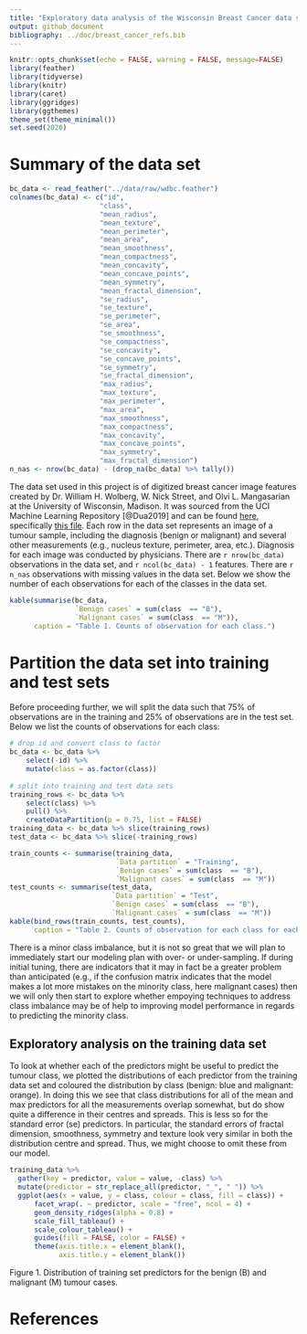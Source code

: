 ```yaml
---
title: "Exploratory data analysis of the Wisconsin Breast Cancer data set"
output: github_document
bibliography: ../doc/breast_cancer_refs.bib
---
```


```r
knitr::opts_chunk$set(echo = FALSE, warning = FALSE, message=FALSE)
library(feather)
library(tidyverse)
library(knitr)
library(caret)
library(ggridges)
library(ggthemes)
theme_set(theme_minimal())
set.seed(2020)
```

# Summary of the data set

```r
bc_data <- read_feather("../data/raw/wdbc.feather")
colnames(bc_data) <- c("id",
                      "class",
                      "mean_radius",
                      "mean_texture",
                      "mean_perimeter", 
                      "mean_area",
                      "mean_smoothness",
                      "mean_compactness",
                      "mean_concavity",
                      "mean_concave_points",
                      "mean_symmetry",
                      "mean_fractal_dimension",
                      "se_radius",
                      "se_texture",
                      "se_perimeter", 
                      "se_area",
                      "se_smoothness",
                      "se_compactness",
                      "se_concavity",
                      "se_concave_points",
                      "se_symmetry",
                      "se_fractal_dimension",
                      "max_radius",
                      "max_texture",
                      "max_perimeter", 
                      "max_area",
                      "max_smoothness",
                      "max_compactness",
                      "max_concavity",
                      "max_concave_points",
                      "max_symmetry",
                      "max_fractal_dimension")
n_nas <- nrow(bc_data) - (drop_na(bc_data) %>% tally())
```

The data set used in this project is of digitized breast cancer image features created by Dr. William H. Wolberg, W. Nick Street, and Olvi L. Mangasarian at the University of Wisconsin, Madison.  It was sourced from the UCI Machine Learning Repository [@Dua2019] and can be found [here](https://archive.ics.uci.edu/ml/datasets/Breast+Cancer+Wisconsin+(Diagnostic)), specifically [this file](http://mlr.cs.umass.edu/ml/machine-learning-databases/breast-cancer-wisconsin/wdbc.data). Each row in the data set represents an image of a tumour sample, including the diagnosis (benign or malignant) and several other measurements (e.g., nucleus texture, perimeter, area, etc.). Diagnosis for each image was conducted by physicians. There are `r nrow(bc_data)` observations in the data set, and `r ncol(bc_data) - 1` features. There are `r n_nas` observations with missing values in the data set. Below we show the number of each observations for each of the classes in the data set. 

```r
kable(summarise(bc_data,
                `Benign cases` = sum(class  == "B"),
                `Malignant cases` = sum(class  == "M")),
      caption = "Table 1. Counts of observation for each class.")
```


# Partition the data set into training and test sets

Before proceeding further, we will split the data such that 75% of observations are in the training and 25% of observations are in the test set. Below we list the counts of observations for each class:

```r
# drop id and convert class to factor
bc_data <- bc_data %>% 
    select(-id) %>% 
    mutate(class = as.factor(class))
  
# split into training and test data sets
training_rows <- bc_data %>% 
    select(class) %>% 
    pull() %>%
    createDataPartition(p = 0.75, list = FALSE)
training_data <- bc_data %>% slice(training_rows)
test_data <- bc_data %>% slice(-training_rows)

train_counts <- summarise(training_data,
                          `Data partition` = "Training",
                          `Benign cases` = sum(class  == "B"),
                          `Malignant cases` = sum(class  == "M"))
test_counts <- summarise(test_data,
                         `Data partition` = "Test",
                         `Benign cases` = sum(class  == "B"),
                         `Malignant cases` = sum(class  == "M"))
kable(bind_rows(train_counts, test_counts),
      caption = "Table 2. Counts of observation for each class for each data partition.")
```

There is a minor class imbalance, but it is not so great that we will plan to immediately start our modeling plan with over- or under-sampling. If during initial tuning, there are indicators that it may in fact be a greater problem than anticipated (e.g., if the confusion matrix indicates that the model makes a lot more mistakes on the minority class, here malignant cases) then we will only then start to explore whether empoying techniques to address class imbalance may be of help to improving model performance in regards to predicting the minority class.

## Exploratory analysis on the training data set

To look at whether each of the predictors might be useful to predict the tumour class, we plotted the distributions of each predictor from the training data set and coloured the distribution by class (benign: blue and malignant: orange). In doing this we see that class distributions for all of the mean and max predictors for all the measurements overlap somewhat, but do show quite a difference in their centres and spreads. This is less so for the standard error (se) predictors. In particular, the standard errors of fractal dimension, smoothness, symmetry and texture look very similar in both the distribution centre and spread. Thus, we might choose to omit these from our model.

```r
training_data %>% 
  gather(key = predictor, value = value, -class) %>% 
  mutate(predictor = str_replace_all(predictor, "_", " ")) %>% 
  ggplot(aes(x = value, y = class, colour = class, fill = class)) +
      facet_wrap(. ~ predictor, scale = "free", ncol = 4) +
      geom_density_ridges(alpha = 0.8) +
      scale_fill_tableau() +
      scale_colour_tableau() +
      guides(fill = FALSE, color = FALSE) +
      theme(axis.title.x = element_blank(),
            axis.title.y = element_blank())
```

Figure 1. Distribution of training set predictors for the benign (B) and malignant (M) tumour cases.

# References